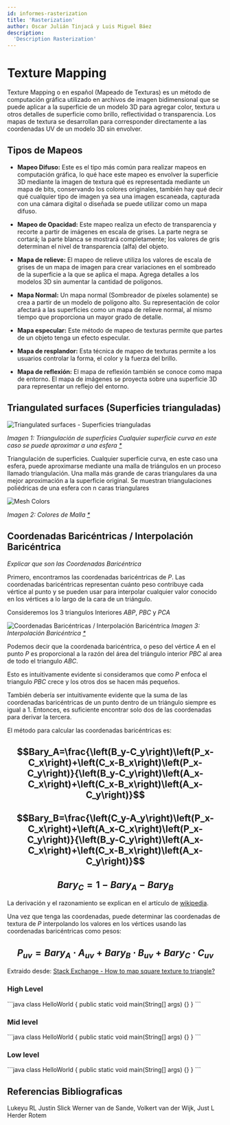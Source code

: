 ```yaml
---
id: informes-rasterization
title: 'Rasterization'
author: Oscar Julián Tinjacá y Luis Miguel Báez
description:
  'Description Rasterization'
---
```


# Texture Mapping

Texture Mapping o en español (Mapeado de Texturas) es un método de computación gráfica utilizado en archivos de imagen bidimensional que se puede aplicar a la superficie de un modelo 3D para agregar color, textura u otros detalles de superficie como brillo, reflectividad o transparencia. Los mapas de textura se desarrollan para corresponder directamente a las coordenadas UV de un modelo 3D sin envolver.

## Tipos de Mapeos

* **Mapeo Difuso:** Este es el tipo más común para realizar mapeos en computación gráfica, lo qué hace este mapeo es envolver la superficie 3D mediante la imagen de textura qué es representada mediante un mapa de bits, conservando los colores originales, también hay qué decir qué cualquier tipo de imagen ya sea una imagen escaneada, capturada con una cámara digital o diseñada se puede utilizar como un mapa difuso.

* **Mapeo de Opacidad:** Este mapeo realiza un efecto de transparencia y recorte a partir de imágenes en escala de grises. La parte negra se cortará; la parte blanca se mostrará completamente; los valores de gris determinan el nivel de transparencia (alfa) del objeto.

* **Mapa de relieve:** El mapeo de relieve utiliza los valores de escala de grises de un mapa de imagen para crear variaciones en el sombreado de la superficie a la que se aplica el mapa. Agrega detalles a los modelos 3D sin aumentar la cantidad de polígonos. 

* **Mapa Normal:** Un mapa normal (Sombreador de píxeles solamente) se crea a partir de un modelo de polígono alto. Su representación de color afectará a las superficies como un mapa de relieve normal, al mismo tiempo que proporciona un mayor grado de detalle.

* **Mapa especular:** Este método de mapeo de texturas permite que partes de un objeto tenga un efecto especular.

* **Mapa de resplandor:** Esta técnica de mapeo de texturas permite a los usuarios controlar la forma, el color y la fuerza del brillo.

* **Mapa de reflexión:** El mapa de reflexión también se conoce como mapa de entorno. El mapa de imágenes se proyecta sobre una superficie 3D para representar un reflejo del entorno.

## Triangulated surfaces (Superficies trianguladas)

![Triangulated surfaces - Superficies trianguladas](https://www.researchgate.net/publication/337282774/figure/fig1/AS:825480303349761@1573821249517/Triangulation-of-surfaces-Any-curved-surface-in-this-case-a-sphere-can-be-approximated.png)

_Imagen 1: Triangulación de superficies Cualquier superficie curva en este caso se puede aproximar a una esfera [*](https://www.researchgate.net/figure/Triangulation-of-surfaces-Any-curved-surface-in-this-case-a-sphere-can-be-approximated_fig6_337282774)_

Triangulación de superficies. Cualquier superficie curva, en este caso una esfera, puede aproximarse mediante una malla de triángulos en un proceso llamado triangulación. Una malla más grande de caras triangulares da una mejor aproximación a la superficie original. Se muestran triangulaciones poliédricas de una esfera con n caras triangulares

![Mesh Colors](https://www.researchgate.net/profile/Donald-House/publication/220184692/figure/fig2/AS:393989774692360@1470945890661/Faces-of-a-mesh-with-different-resolutions.png)

_Imagen 2: Colores de Malla [*](https://www.researchgate.net/figure/Faces-of-a-mesh-with-different-resolutions_fig2_220184692)_

## Coordenadas Baricéntricas / Interpolación Baricéntrica

_Explicar que son las Coordenadas Baricéntrica_

Primero, encontramos las coordenadas baricéntricas de $P$. Las coordenadas baricéntricas representan cuánto peso contribuye cada vértice al punto y se pueden usar para interpolar cualquier valor conocido en los vértices a lo largo de la cara de un triángulo.

Consideremos los 3 triangulos Interiores $ABP$, $PBC$ y $PCA$

![Coordenadas Baricéntricas / Interpolación Baricéntrica](https://i.stack.imgur.com/Ob83U.jpg)
_Imagen 3: Interpolación Baricéntrica [*](https://computergraphics.stackexchange.com/a/1867)_

Podemos decir que la coordenada baricéntrica, o peso del vértice $A$ en el punto $P$ es proporcional a la razón del área del triángulo interior $PBC$ al area de todo el triangulo $ABC$.

Esto es intuitivamente evidente si consideramos que como $P$ enfoca el triangulo $PBC$ crece y los otros dos se hacen más pequeños.

También debería ser intuitivamente evidente que la suma de las coordenadas baricéntricas de un punto dentro de un triángulo siempre es igual a $1$. Entonces, es suficiente encontrar solo dos de las coordenadas para derivar la tercera.

El método para calcular las coordenadas baricéntricas es:

## $$Bary_A=\frac{\left(B_y-C_y\right)\left(P_x-C_x\right)+\left(C_x-B_x\right)\left(P_x-C_y\right)}{\left(B_y-C_y\right)\left(A_x-C_x\right)+\left(C_x-B_x\right)\left(A_x-C_y\right)}$$

## $$Bary_B=\frac{\left(C_y-A_y\right)\left(P_x-C_x\right)+\left(A_x-C_x\right)\left(P_x-C_y\right)}{\left(B_y-C_y\right)\left(A_x-C_x\right)+\left(C_x-B_x\right)\left(A_x-C_y\right)}$$

## $$Bary_C=1-Bary_A-Bary_B$$

La derivación y el razonamiento se explican en el artículo de [wikipedia](https://en.wikipedia.org/wiki/Barycentric_coordinate_system).

Una vez que tenga las coordenadas, puede determinar las coordenadas de textura de $P$ interpolando los valores en los vértices usando las coordenadas baricéntricas como pesos:

## $$P_{uv}=Bary_A\cdot A_{uv}+Bary_B\cdot B_{uv}+Bary_C\cdot C_{uv}$$

Extraido desde: [Stack Exchange - How to map square texture to triangle?](https://computergraphics.stackexchange.com/a/1867)

### High Level

<Spoiler title="Solución Alto Nivel">
```java
class HelloWorld {
    public static void main(String[] args) {}
}
```
</Spoiler>

<div id="RasterizationHighLevel"></div>
<ScriptTag type="text/javascript" src="https://visual-computing-1.github.io/visual-site/js/rasterization/high-level/sketch.js" />

### Mid level

<Spoiler title="Solución Nivel Medio">
```java
class HelloWorld {
    public static void main(String[] args) {}
}
```
</Spoiler>

<div id="RasterizationMidLevel"></div>
<ScriptTag type="text/javascript" src="https://visual-computing-1.github.io/visual-site/js/rasterization/mid-level/sketch.js" />

### Low level

<Spoiler title="Solución Bajo Nivel">
```java
class HelloWorld {
    public static void main(String[] args) {}
}
```
</Spoiler>

<div id="RasterizationLowLevel"></div>
<ScriptTag type="text/javascript" src="https://visual-computing-1.github.io/visual-site/js/rasterization/low-level/sketch.js" />

## Referencias Bibliograficas

<Resources title="References">
  <Resource source="Reallusion" url="https://www.reallusion.com/iclone/help/iclone3/15_multiple_channel_texture_mapping/types_of_maps.htm" title="Types of Maps">
    Lukeyu RL
  </Resource>
  <Resource source="Life Wire" url="https://www.lifewire.com/texture-mapping-1956" title="Surfacing 101: The Basics of Texture Mapping">
    Justin Slick
  </Resource>
  <Resource source="Research Gate" url="https://www.researchgate.net/publication/337282774_A_general_method_for_the_creation_of_dilational_surfaces" title="A general method for the creation of dilational surfaces">
    Werner van de Sande, Volkert van der Wijk, Just L Herder
  </Resource>
  <Resource source="Stack Exchange" url="https://computergraphics.stackexchange.com/a/1867" title="How to map square texture to triangle?">
    Rotem
  </Resource>
</Resources>
